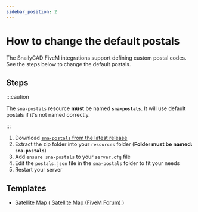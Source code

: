 ```yaml
---
sidebar_position: 2
---
```


# How to change the default postals

The SnailyCAD FiveM integrations support defining custom postal codes. See the steps below to change the default postals.

## Steps

:::caution

The `sna-postals` resource **must** be named **`sna-postals`**. It will use default postals if it's not named correctly.

:::

1. Download [`sna-postals` from the latest release](https://github.com/SnailyCAD/fivem-integrations/releases)
2. Extract the zip folder into your `resources` folder (**Folder must be named: `sna-postals`**)
3. Add `ensure sna-postals` to your `server.cfg` file
4. Edit the `postals.json` file in the `sna-postals` folder to fit your needs
5. Restart your server

## Templates

- <a download href="https://docs.snailycad.org/templates/postals/satellite-map.json">
    Satellite Map
  </a> (<a
    target="_blank"
    href="https://forum.cfx.re/t/release-free-high-resolution-satellite-map-with-custom-postals/2503527"
  >
    Satellite Map (FiveM Forum)
  </a>)
